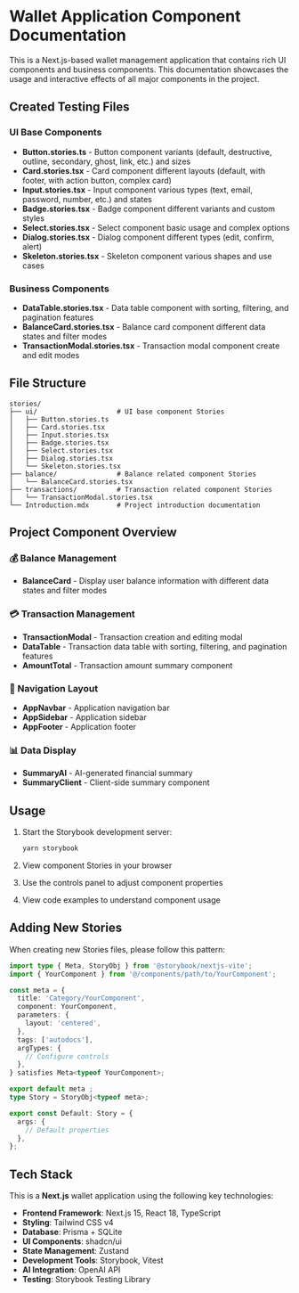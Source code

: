 
<Meta title="Introduction" />

# Wallet Application Component Documentation

This is a Next.js-based wallet management application that contains rich UI components and business components. This documentation showcases the usage and interactive effects of all major components in the project.

## Created Testing Files

### UI Base Components
- **Button.stories.ts** - Button component variants (default, destructive, outline, secondary, ghost, link, etc.) and sizes
- **Card.stories.tsx** - Card component different layouts (default, with footer, with action button, complex card)
- **Input.stories.tsx** - Input component various types (text, email, password, number, etc.) and states
- **Badge.stories.tsx** - Badge component different variants and custom styles
- **Select.stories.tsx** - Select component basic usage and complex options
- **Dialog.stories.tsx** - Dialog component different types (edit, confirm, alert)
- **Skeleton.stories.tsx** - Skeleton component various shapes and use cases

### Business Components
- **DataTable.stories.tsx** - Data table component with sorting, filtering, and pagination features
- **BalanceCard.stories.tsx** - Balance card component different data states and filter modes
- **TransactionModal.stories.tsx** - Transaction modal component create and edit modes

## File Structure

```
stories/
├── ui/                    # UI base component Stories
│   ├── Button.stories.ts
│   ├── Card.stories.tsx
│   ├── Input.stories.tsx
│   ├── Badge.stories.tsx
│   ├── Select.stories.tsx
│   ├── Dialog.stories.tsx
│   └── Skeleton.stories.tsx
├── balance/               # Balance related component Stories
│   └── BalanceCard.stories.tsx
├── transactions/          # Transaction related component Stories
│   └── TransactionModal.stories.tsx
└── Introduction.mdx       # Project introduction documentation
```

## Project Component Overview

### 💰 Balance Management
- **BalanceCard** - Display user balance information with different data states and filter modes

### 💳 Transaction Management
- **TransactionModal** - Transaction creation and editing modal
- **DataTable** - Transaction data table with sorting, filtering, and pagination features
- **AmountTotal** - Transaction amount summary component

### 🧭 Navigation Layout
- **AppNavbar** - Application navigation bar
- **AppSidebar** - Application sidebar
- **AppFooter** - Application footer

### 📊 Data Display
- **SummaryAI** - AI-generated financial summary
- **SummaryClient** - Client-side summary component

## Usage

1. Start the Storybook development server:
   ```bash
   yarn storybook
   ```

2. View component Stories in your browser

3. Use the controls panel to adjust component properties

4. View code examples to understand component usage

## Adding New Stories

When creating new Stories files, please follow this pattern:

```typescript
import type { Meta, StoryObj } from '@storybook/nextjs-vite';
import { YourComponent } from '@/components/path/to/YourComponent';

const meta = {
  title: 'Category/YourComponent',
  component: YourComponent,
  parameters: {
    layout: 'centered',
  },
  tags: ['autodocs'],
  argTypes: {
    // Configure controls
  },
} satisfies Meta<typeof YourComponent>;

export default meta ;
type Story = StoryObj<typeof meta>;

export const Default: Story = {
  args: {
    // Default properties
  },
};
```

## Tech Stack

This is a **Next.js** wallet application using the following key technologies:

- **Frontend Framework**: Next.js 15, React 18, TypeScript
- **Styling**: Tailwind CSS v4
- **Database**: Prisma + SQLite
- **UI Components**: shadcn/ui
- **State Management**: Zustand
- **Development Tools**: Storybook, Vitest
- **AI Integration**: OpenAI API
- **Testing**: Storybook Testing Library